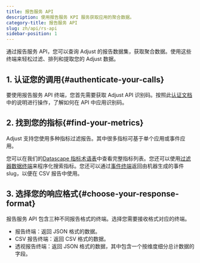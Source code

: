 ```yaml
---
title: 报告服务 API
description: 使用报告服务 KPI 服务获取应用的聚合数据。
category-title: 报告服务 API
slug: zh/api/rs-api
sidebar-position: 1
---
```


通过报告服务 API，您可以查询 Adjust 的报告数据集，获取聚合数据。使用这些终端来轻松过滤、排列和提取您的 Adjust 数据。

## 1\. 认证您的调用{#authenticate-your-calls}

要使用报告服务 API 终端，您首先需要获取 Adjust API 识别码。按照此[认证文档](/zh/api/rs-api/authentication)中的说明进行操作，了解如何在 API 中应用识别码。

## 2\. 找到您的指标{#find-your-metrics}

Adjust 支持您使用多种指标过滤报告。其中很多指标可基于单个应用或事件应用。

您可以在我们的[Datascape 指标术语表](https://help.adjust.com/zh/article/datascape-metrics-glossary)中查看完整指标列表。您还可以使用[过滤器数据终端](/zh/api/rs-api/filters-data)来程序化搜索指标。您还可以通过[事件终端](/zh/api/rs-api/events)返回由机器生成的事件 slug，以便在 CSV 报告中使用。

## 3\. 选择您的响应格式{#choose-your-response-format}

报告服务 API 包含三种不同报告格式的终端。选择您需要接收格式对应的终端。

- 报告终端：返回 JSON 格式的数据。
- CSV 报告终端：返回 CSV 格式的数据。
- 透视报告终端：返回 JSON 格式的数据，其中包含一个按维度细分总计数据的字段。
